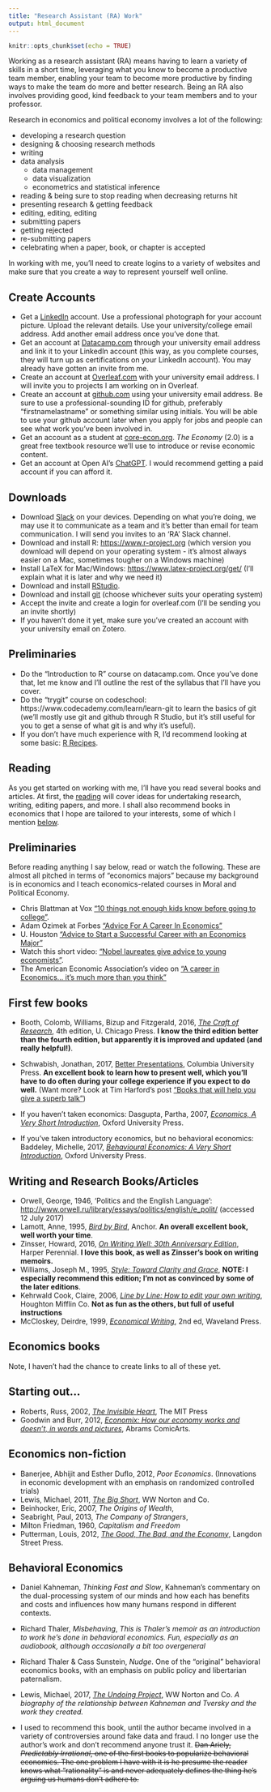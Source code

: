 ```yaml
---
title: "Research Assistant (RA) Work"
output: html_document
---
```


```r
knitr::opts_chunk$set(echo = TRUE)
```

Working as a research assistant (RA) means having to learn a variety of skills in a short time, leveraging what you know to become a productive team member, enabling your team to become more productive by finding ways to make the team do more and better research. 
Being an RA also involves providing good, kind feedback to your team members and to your professor. 

Research in economics and political economy involves a lot of the following: 

- developing a research question 
- designing & choosing research methods
- writing 
- data analysis
    * data management 
    * data visualization 
    * econometrics and statistical inference
- reading & being sure to stop reading when decreasing returns hit
- presenting research & getting feedback
- editing, editing, editing
- submitting papers 
- getting rejected
- re-submitting papers
- celebrating when a paper, book, or chapter is accepted 

In working with me, you'll need to create logins to a variety of websites and make sure that you create a way to represent yourself well online. 

## Create Accounts

- Get a [LinkedIn](https://linkedin.com) account. Use a professional photograph for your account picture. Upload the relevant details.  Use your university/college email address. Add another email address once you've done that. 
- Get an account at [Datacamp.com](https://datacamp.com) through your university email address and link it to your LinkedIn account (this way, as you complete courses, they will turn up as certifications on your LinkedIn account). You may already have gotten an invite from me. 
- Create an account at [Overleaf.com](https://www.overleaf.com/) with your university email address. I will invite you to projects I am working on in Overleaf. 
- Create an account at [github.com](https://github.com) using your university email address. Be sure to use a professional-sounding ID for github, preferably "firstnamelastname" or something similar using initials. You will be able to use your github account later when you apply for jobs and people can see what work you've been involved in. 
- Get an account as a student at [core-econ.org](http://www.core-econ.org/). *The Economy* (2.0) is a great free textbook resource we'll use to introduce or revise economic content. 
- Get an account at Open AI's [ChatGPT](https://chatgpt.com/). I would recommend getting a paid account if you can afford it. 

## Downloads

- Download [Slack](https://slack.com/) on your devices. Depending on what you're doing, we may use it to communicate as a team and it's better than email for team communication. I will send you invites to an 'RA' Slack channel. 
- Download and install R: [https://www.r-project.org](https://www.r-project.org) (which version you download will depend on your operating system - it's almost always easier on a Mac, sometimes tougher on a Windows machine)
- Install LaTeX for Mac/Windows: [https://www.latex-project.org/get/](https://www.latex-project.org/get/) (I'll explain what it is later and why we need it)
- Download and install [RStudio](https://www.rstudio.com/). 
- Download and install [git](https://git-scm.com/book/en/v2/Getting-Started-Installing-Git) (choose whichever suits your operating system)
- Accept the invite and create a login for overleaf.com (I'll be sending you an invite shortly)
- If you haven't done it yet, make sure you've created an account with your university email on Zotero. 

## Preliminaries 

- Do the "Introduction to R" course on datacamp.com. Once you've done that, let me know and I'll outline the rest of the syllabus that I'll have you cover. 
- Do the "trygit" course on codeschool: https://www.codecademy.com/learn/learn-git to learn the basics of git (we'll mostly use git and github through R Studio, but it's still useful for you to get a sense of what git is and why it's useful).
- If you don't have much experience with R, I'd recommend looking at some basic: [R Recipes](https://posit.cloud/learn/recipes). 


## Reading 
As you get started on working with me, I'll have you read several books and articles.
At first, the [reading](#writing-and-research-books) will cover ideas for undertaking research, writing, editing papers, and more. 
I shall also recommend books in economics that I hope are tailored to your interests, some of which I mention [below](#economics-books). 

## Preliminaries
Before reading anything I say below, read or watch the following. These are almost all pitched in terms of "economics majors" because my background is in economics and I teach economics-related courses in Moral and Political Economy. 

- Chris Blattman at Vox ["10 things not enough kids know before going to college"](https://www.vox.com/2015/1/7/7500705/college-advice). 
- Adam Ozimek at Forbes ["Advice For A Career In Economics"](https://www.forbes.com/sites/modeledbehavior/2014/10/18/advice-for-a-career-in-economics/#54b9b5d0494b) 
- U. Houston ["Advice to Start a Successful Career with an Economics Major"](http://www.uh.edu/class/economics/undergraduate/internship/general-advice/)
- Watch this short video: ["Nobel laureates give advice to young economists"](https://www.youtube.com/watch?v=k9X0ogs0Ihc). 
- The American Economic Association's video on ["A career in Economics... it's much more than you think"](https://vimeo.com/135871291)

## First few books 

- Booth, Colomb, Williams, Bizup and Fitzgerald, 2016, [*The Craft of Research*](https://www.amazon.com/gp/product/022623973X?ie=UTF8&tag=amanuensis-20&camp=1789&linkCode=xm2&creativeASIN=022623973X), 4th edition, U. Chicago Press. **I know the third edition better than the fourth edition, but apparently it is improved and updated (and really helpful!)**. 
- Schwabish, Jonathan, 2017, [Better Presentations]("http://amzn.to/2urG3JL"), Columbia University Press. **An excellent book to learn how to present well, which you'll have to do often during your college experience if you expect to do well.** (Want more? Look at Tim Harford's post ["Books that will help you give a superb talk"](http://timharford.com/2017/05/books-that-will-help-you-give-a-superb-talk/))

- If you haven't taken economics: Dasgupta, Partha, 2007, [*Economics, A Very Short Introduction*](http://amzn.to/2wZCNGE), Oxford University Press. 
- If you've taken introductory economics, but no behavioral economics: Baddeley, Michelle, 2017, [*Behavioural Economics: A Very Short Introduction*](http://amzn.to/2y9GDeg), Oxford University Press. 


## Writing and Research Books/Articles

- Orwell, George, 1946, 'Politics and the English Language': [http://www.orwell.ru/library/essays/politics/english/e_polit/](http://www.orwell.ru/library/essays/politics/english/e_polit/) (accessed 12 July 2017)
- Lamott, Anne, 1995, [*Bird by Bird*](https://www.amazon.com/gp/product/0385480016?ie=UTF8&tag=amanuensis-20&camp=1789&linkCode=xm2&creativeASIN=0385480016), Anchor. **An overall excellent book, well worth your time**. 
- Zinsser, Howard, 2016, [*On Writing Well: 30th Anniversary Edition*](https://www.amazon.com/gp/product/0060891548?ie=UTF8&tag=amanuensis-20&camp=1789&linkCode=xm2&creativeASIN=0060891548), Harper Perennial. **I love this book, as well as Zinsser's book on writing memoirs.**
- Williams, Joseph M., 1995, [*Style: Toward Clarity and Grace*](https://www.amazon.com/gp/product/0226899152?ie=UTF8&tag=amanuensis-20&camp=1789&linkCode=xm2&creativeASIN=0226899152), **NOTE: I especially recommend this edition; I'm not as convinced by some of the later editions**. 
- Kehrwald Cook, Claire, 2006, [*Line by Line: How to edit your own writing*](https://www.amazon.com/gp/product/0395393914?ie=UTF8&tag=amanuensis-20&camp=1789&linkCode=xm2&creativeASIN=0395393914), Houghton Mifflin Co. **Not as fun as the others, but full of useful instructions** 
- McCloskey, Deirdre, 1999, [*Economical Writing*](https://www.amazon.com/gp/product/1577660633?ie=UTF8&tag=amanuensis-20&camp=1789&linkCode=xm2&creativeASIN=1577660633), 2nd ed, Waveland Press. 


## Economics books

Note, I haven't had the chance to create links to all of these yet. 

## Starting out...

- Roberts, Russ, 2002, [*The Invisible Heart*](http://amzn.to/2x5n48p), The MIT Press
- Goodwin and Burr, 2012, [*Economix: How our economy works and doesn't, in words and pictures*](http://amzn.to/2xBPhoK), Abrams ComicArts. 

## Economics non-fiction
- Banerjee, Abhijit and Esther Duflo, 2012, *Poor Economics*. (Innovations in economic development with an emphasis on randomized controlled trials) 
- Lewis, Michael, 2011, [*The Big Short*](https://www.amazon.com/gp/product/0393338827/ref=as_li_tl?ie=UTF8&tag=amanuensis-20&camp=1789&creative=9325&linkCode=as2&creativeASIN=0393338827&linkId=6b06bc3d6009869eaa7c4ca391b9df23), WW Norton and Co. 
- Beinhocker, Eric, 2007, *The Origins of Wealth*, 
- Seabright, Paul, 2013, *The Company of Strangers*, 
- Milton Friedman, 1960, *Capitalism and Freedom* 
- Putterman, Louis, 2012, [*The Good, The Bad, and the Economy*](https://www.amazon.com/gp/product/193829601X?ie=UTF8&tag=amanuensis-20&camp=1789&linkCode=xm2&creativeASIN=193829601X), Langdon Street Press.

## Behavioral Economics


- Daniel Kahneman, *Thinking Fast and Slow*, Kahneman's commentary on the dual-processing system of our minds and how each has benefits and costs and influences how many humans respond in different contexts. 
- Richard Thaler, *Misbehaving*, *This is Thaler's memoir as an introduction to work he's done in behavioral economics. Fun, especially as an audiobook, although occasionally a bit too overgeneral*
- Richard Thaler & Cass Sunstein, *Nudge*. One of the "original" behavioral economics books, with an emphasis on public policy and libertarian paternalism. 
- Lewis, Michael, 2017, [*The Undoing Project*](https://www.amazon.com/gp/product/0393254593/ref=as_li_tl?ie=UTF8&tag=amanuensis-20&camp=1789&creative=9325&linkCode=as2&creativeASIN=0393254593&linkId=d4fe77e5756723e42c16f58af2f3fdcc), WW Norton and Co. *A biography of the relationship between Kahneman and Tversky and the work they created.*

- I used to recommend this book, until the author became involved in a variety of controversies around fake data and fraud. I no longer use the author's work and don't recommend anyone trust it.  ~~Dan Ariely, *Predictably Irrational*, one of the first books to popularize behavioral economics. The one problem I have with it is he presume the reader knows what "rationality" is and never adequately defines the thing he's arguing us humans don't adhere to.~~
